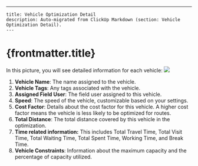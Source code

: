---
    title: Vehicle Optimization Detail
    description: Auto-migrated from ClickUp Markdown (section: Vehicle Optimization Detail).
    ---

# {frontmatter.title}

In this picture, you will see detailed information for each vehicle:
![](https://t3837933.p.clickup-attachments.com/t3837933/4cb5dfbf-6270-477e-8642-35151be4a4e1/image.png)
1. **Vehicle Name**: The name assigned to the vehicle.
2. **Vehicle Tags**: Any tags associated with the vehicle.
3. **Assigned Field User**: The field user assigned to this vehicle.
4. **Speed**: The speed of the vehicle, customizable based on your settings.
5. **Cost Factor**: Details about the cost factor for this vehicle. A higher cost factor means the vehicle is less likely to be optimized for routes.
6. **Total Distance**: The total distance covered by this vehicle in the optimization.
7. **Time related information:** This includes Total Travel Time, Total Visit Time, Total Waiting Time, Total Spent Time, Working Time, and Break Time.
8. **Vehicle Constraints**: Information about the maximum capacity and the percentage of capacity utilized.
